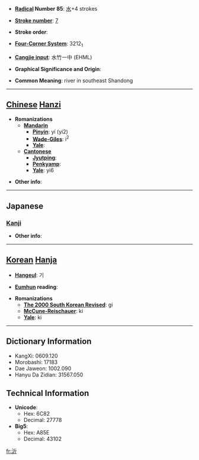 * '''[[Wiktionary:Chinese radical index| Radical]] Number 85''': [[Wiktionary:Chinese radical index 水|水]]+4 strokes

* '''[[Wiktionary:Chinese total strokes index|Stroke number]]''': [[Wiktionary:Chinese total strokes index 7|7]]

* '''Stroke order''': 

* '''[[Wiktionary:Chinese four corner index|Four-Corner System]]''': 3212<sub>1</sub>

* '''[[Wiktionary:Chinese Cangjie index|Cangjie input]]''': 水竹一中 (EHML)

* '''Graphical Significance and Origin''': 

* '''Common Meaning''': river in southeast Shandong

----

== [[Chinese]] [[Hanzi]] ==

* '''Romanizations'''
** '''[[Mandarin]]'''
*** '''[[Pinyin]]''': yí (yi2)
*** '''[[Wade-Giles]]''': i<sup>2</sup>
*** '''[[Yale]]''': 
** '''[[Cantonese]]'''
*** '''[[Jyutping]]''':
*** '''[[Penkyamp]]''': 
*** '''[[Yale]]''': yi6

* '''Other info''': 

----

==Japanese==
===[[Kanji]]===
{{kanji|on readings=[[き]] (ki), [[きん]] (kin)|kun readings=[[ほとり]] (hotori), [[ふち]] (fuchi)}}

* '''Other info''':  

----

== [[Korean]] [[Hanja]] ==

* '''[[Hangeul]]''': 기

* '''[[Eumhun]] reading''': 

* '''Romanizations'''
** '''[[The 2000 South Korean Revised Romanization|The 2000 South Korean Revised]]''': gi
** '''[[McCune-Reischauer]]''': ki
** '''[[Yale]]''': ki

----

== Dictionary Information ==

* KangXi: 0609.120
* Morobashi: 17183
* Dae Jaweon: 1002.090
* Hanyu Da Zidian: 31567.050

== Technical Information ==

* '''Unicode''':
** Hex: 6C82
** Decimal: 27778
* '''Big5''':
** Hex: A85E
** Decimal: 43102

[[fr:沂]]